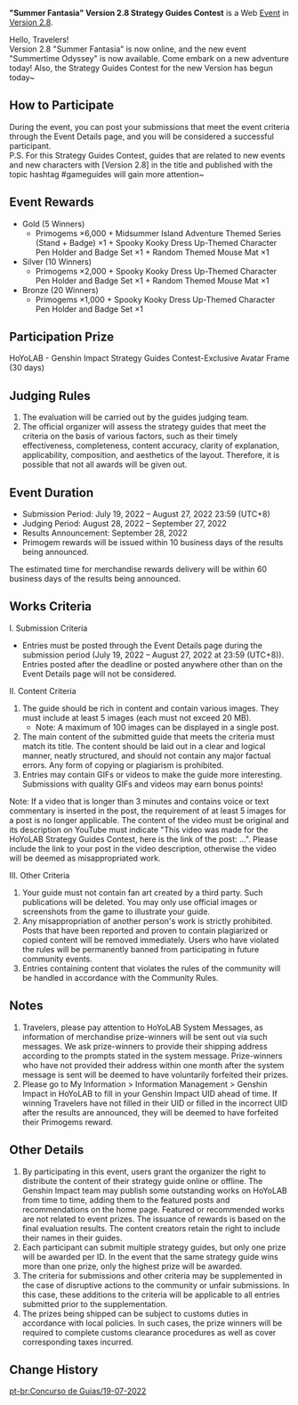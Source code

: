 {{Event
|name              = "Summer Fantasia" Version 2.8 Strategy Guides Contest
|image             = Summer Fantasia Version 2.8 Strategy Guides Contest.png
|type              = Web
|group             = Submission
|time_known        = yes
|time_start        = 2022-07-19 12:00:00
|time_start_offset = GMT+8
|time_end          = 2022-08-27 23:59:59
|time_end_offset   = GMT+8
|link              = https://www.hoyolab.com/contribution/158
|link2             = 
}}
'''"Summer Fantasia" Version 2.8 Strategy Guides Contest''' is a Web [[Event]] in [[Version 2.8]].

Hello, Travelers!<br>
Version 2.8 "Summer Fantasia" is now online, and the new event "Summertime Odyssey" is now available. Come embark on a new adventure today! Also, the Strategy Guides Contest for the new Version has begun today~

==How to Participate==
During the event, you can post your submissions that meet the event criteria through the Event Details page, and you will be considered a successful participant.<br>
P.S. For this Strategy Guides Contest, guides that are related to new events and new characters with [Version 2.8] in the title and published with the topic hashtag #gameguides will gain more attention~

==Event Rewards==
* Gold (5 Winners)
** Primogems ×6,000 + Midsummer Island Adventure Themed Series (Stand + Badge) ×1 + Spooky Kooky Dress Up-Themed Character Pen Holder and Badge Set ×1 + Random Themed Mouse Mat ×1
* Silver (10 Winners)
** Primogems ×2,000 + Spooky Kooky Dress Up-Themed Character Pen Holder and Badge Set ×1 + Random Themed Mouse Mat ×1
* Bronze (20 Winners)
** Primogems ×1,000 + Spooky Kooky Dress Up-Themed Character Pen Holder and Badge Set ×1

==Participation Prize==
HoYoLAB - Genshin Impact Strategy Guides Contest-Exclusive Avatar Frame (30 days)

==Judging Rules==
# The evaluation will be carried out by the guides judging team.
# The official organizer will assess the strategy guides that meet the criteria on the basis of various factors, such as their timely effectiveness, completeness, content accuracy, clarity of explanation, applicability, composition, and aesthetics of the layout. Therefore, it is possible that not all awards will be given out.

==Event Duration==
* Submission Period: July 19, 2022 – August 27, 2022 23:59 (UTC+8)
* Judging Period: August 28, 2022 – September 27, 2022
* Results Announcement: September 28, 2022
* Primogem rewards will be issued within 10 business days of the results being announced.
The estimated time for merchandise rewards delivery will be within 60 business days of the results being announced.

==Works Criteria==
;I. Submission Criteria
* Entries must be posted through the Event Details page during the submission period (July 19, 2022 – August 27, 2022 at 23:59 (UTC+8)). Entries posted after the deadline or posted anywhere other than on the Event Details page will not be considered.

;II. Content Criteria
# The guide should be rich in content and contain various images. They must include at least 5 images (each must not exceed 20 MB).
#* Note: A maximum of 100 images can be displayed in a single post.
# The main content of the submitted guide that meets the criteria must match its title. The content should be laid out in a clear and logical manner, neatly structured, and should not contain any major factual errors. Any form of copying or plagiarism is prohibited.
# Entries may contain GIFs or videos to make the guide more interesting. Submissions with quality GIFs and videos may earn bonus points!
Note: If a video that is longer than 3 minutes and contains voice or text commentary is inserted in the post, the requirement of at least 5 images for a post is no longer applicable. The content of the video must be original and its description on YouTube must indicate "This video was made for the HoYoLAB Strategy Guides Contest, here is the link of the post: ...". Please include the link to your post in the video description, otherwise the video will be deemed as misappropriated work.

;III. Other Criteria
# Your guide must not contain fan art created by a third party. Such publications will be deleted. You may only use official images or screenshots from the game to illustrate your guide.
# Any misappropriation of another person's work is strictly prohibited. Posts that have been reported and proven to contain plagiarized or copied content will be removed immediately. Users who have violated the rules will be permanently banned from participating in future community events.
# Entries containing content that violates the rules of the community will be handled in accordance with the Community Rules.

==Notes==
# Travelers, please pay attention to HoYoLAB System Messages, as information of merchandise prize-winners will be sent out via such messages. We ask prize-winners to provide their shipping address according to the prompts stated in the system message. Prize-winners who have not provided their address within one month after the system message is sent will be deemed to have voluntarily forfeited their prizes.
# Please go to My Information > Information Management > Genshin Impact in HoYoLAB to fill in your Genshin Impact UID ahead of time. If winning Travelers have not filled in their UID or filled in the incorrect UID after the results are announced, they will be deemed to have forfeited their Primogems reward.

==Other Details==
# By participating in this event, users grant the organizer the right to distribute the content of their strategy guide online or offline. The Genshin Impact team may publish some outstanding works on HoYoLAB from time to time, adding them to the featured posts and recommendations on the home page. Featured or recommended works are not related to event prizes. The issuance of rewards is based on the final evaluation results. The content creators retain the right to include their names in their guides.
# Each participant can submit multiple strategy guides, but only one prize will be awarded per ID. In the event that the same strategy guide wins more than one prize, only the highest prize will be awarded.
# The criteria for submissions and other criteria may be supplemented in the case of disruptive actions to the community or unfair submissions. In this case, these additions to the criteria will be applicable to all entries submitted prior to the supplementation.
# The prizes being shipped can be subject to customs duties in accordance with local policies. In such cases, the prize winners will be required to complete customs clearance procedures as well as cover corresponding taxes incurred.

==Change History==
{{Change History|2.8}}

[[pt-br:Concurso de Guias/19-07-2022]]